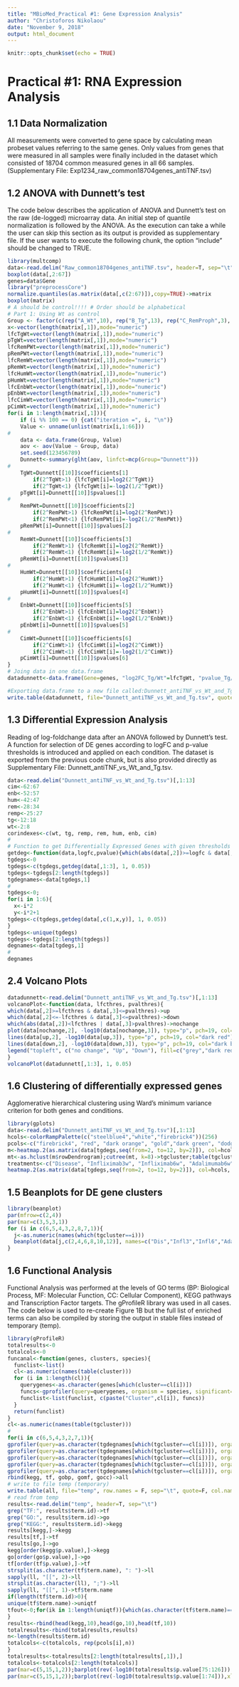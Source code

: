 ```yaml
---
title: "MBioMed_Practical #1: Gene Expression Analysis"
author: "Christoforos Nikolaou"
date: "November 9, 2018"
output: html_document
---
```


```r
knitr::opts_chunk$set(echo = TRUE)
```

# Practical #1: RNA Expression Analysis
## 1.1 Data Normalization
All measurements were converted to gene space by calculating mean probeset values referring to the same genes. Only values from genes that were measured in all samples were finally included in the dataset which consisted of 18704 common measured genes in all 66 samples. 
(Supplementary File: Exp1234_raw_common18704genes_antiTNF.tsv)

## 1.2 ANOVA with Dunnett's test
The code below describes the application of ANOVA and Dunnett's test on the raw (de-logged) microarray data. An initial step of quantile normalization is followed by the ANOVA. As the execution can take a while the user can skip this section as its output is provided as supplementary file. If the user wants to execute the following chunk, the option "include" should be changed to TRUE.
```r
library(multcomp)
data<-read.delim("Raw_common18704genes_antiTNF.tsv", header=T, sep="\t")
boxplot(data[,2:67])
genes=data$Gene
library("preprocessCore")
normalize.quantiles(as.matrix(data[,c(2:67)]),copy=TRUE)->matrix
boxplot(matrix)
# A should be control!!!! # Order should be alphabetical
# Part 1: Using Wt as control
Group <- factor(c(rep("A_Wt",10), rep("B_Tg",13), rep("C_RemProph",3), rep("D_RemTher",10), rep("E_HumTher",10), rep("F_EnbTher",10), rep("G_CimTher",10)))
x<-vector(length(matrix[,1]),mode="numeric")
lfcTgWt=vector(length(matrix[,1]),mode="numeric")
pTgWt=vector(length(matrix[,1]),mode="numeric")
lfcRemPWt=vector(length(matrix[,1]),mode="numeric")
pRemPWt=vector(length(matrix[,1]),mode="numeric")
lfcRemWt=vector(length(matrix[,1]),mode="numeric")
pRemWt=vector(length(matrix[,1]),mode="numeric")
lfcHumWt=vector(length(matrix[,1]),mode="numeric")
pHumWt=vector(length(matrix[,1]),mode="numeric")
lfcEnbWt=vector(length(matrix[,1]),mode="numeric")
pEnbWt=vector(length(matrix[,1]),mode="numeric")
lfcCimWt=vector(length(matrix[,1]),mode="numeric")
pCimWt=vector(length(matrix[,1]),mode="numeric")
for(i in 1:length(matrix[,1])){
	if (i %% 100 == 0) {cat("iteration =", i, "\n")}
	Value <- unname(unlist(matrix[i,1:66])) 
#
	data <- data.frame(Group, Value)
	aov <- aov(Value ~ Group, data)
	set.seed(123456789)
	Dunnett<-summary(glht(aov, linfct=mcp(Group="Dunnett")))
#
	TgWt=Dunnett[[10]]$coefficients[1]
		if(2^TgWt>1) {lfcTgWt[i]=log2(2^TgWt)}
		if(2^TgWt<1) {lfcTgWt[i]=-log2(1/2^TgWt)}
	pTgWt[i]=Dunnett[[10]]$pvalues[1]
#
	RemPWt=Dunnett[[10]]$coefficients[2]
		if(2^RemPWt>1) {lfcRemPWt[i]=log2(2^RemPWt)}
		if(2^RemPWt<1) {lfcRemPWt[i]=-log2(1/2^RemPWt)}
	pRemPWt[i]=Dunnett[[10]]$pvalues[2]
#
	RemWt=Dunnett[[10]]$coefficients[3]
		if(2^RemWt>1) {lfcRemWt[i]=log2(2^RemWt)}
		if(2^RemWt<1) {lfcRemWt[i]=-log2(1/2^RemWt)}
	pRemWt[i]=Dunnett[[10]]$pvalues[3]
#
	HumWt=Dunnett[[10]]$coefficients[4]
		if(2^HumWt>1) {lfcHumWt[i]=log2(2^HumWt)}
		if(2^HumWt<1) {lfcHumWt[i]=-log2(1/2^HumWt)}
	pHumWt[i]=Dunnett[[10]]$pvalues[4]
#
	EnbWt=Dunnett[[10]]$coefficients[5]
		if(2^EnbWt>1) {lfcEnbWt[i]=log2(2^EnbWt)}
		if(2^EnbWt<1) {lfcEnbWt[i]=-log2(1/2^EnbWt)}
	pEnbWt[i]=Dunnett[[10]]$pvalues[5]
#
	CimWt=Dunnett[[10]]$coefficients[6]
		if(2^CimWt>1) {lfcCimWt[i]=log2(2^CimWt)}
		if(2^CimWt<1) {lfcCimWt[i]=-log2(1/2^CimWt)}
	pCimWt[i]=Dunnett[[10]]$pvalues[6]
}
# Joing data in one data.frame
datadunnett<-data.frame(Gene=genes, "log2FC_Tg/Wt"=lfcTgWt, "pvalue_Tg/Wt"=pTgWt, "log2FC_RemP/Wt"=lfcRemPWt, "pvalue_RemP/Wt"=pRemWt, "log2FC_Rem/Wt"=lfcRemWt, "pvalue_Rem/Wt"=pRemWt, "log2FC_Hum/Wt"=lfcHumWt, "pvalue_Hum/Wt"=pHumWt, "log2FC_Enb/Wt"=lfcEnbWt, "pvalue_Enb/Wt"=pEnbWt, "log2FC_Cim/Wt"=lfcCimWt, "pvalue_Cim/Wt"=pCimWt) 

#Exporting data.frame to a new file called:Dunnett_antiTNF_vs_Wt_and_Tg.tsv
write.table(datadunnett, file="Dunnett_antiTNF_vs_Wt_and_Tg.tsv", quote=F, row.names=F, sep="\t")
```

## 1.3 Differential Expression Analysis
Reading of log-foldchange data after an ANOVA followed by Dunnett's test. A function for selection of DE genes according to logFC and p-value thresholds is introduced and applied on each condition. The dataset is exported from the previous code chunk, but is also provided directly as Supplementary File: Dunnett_antiTNF_vs_Wt_and_Tg.tsv.
```r
data<-read.delim("Dunnett_antiTNF_vs_Wt_and_Tg.tsv")[,1:13]
cim<-62:67
enb<-52:57
hum<-42:47
rem<-28:34
remp<-25:27
tg<-12:18
wt<-2:8
corindexes<-c(wt, tg, remp, rem, hum, enb, cim)
#
# Function to get Differentially Expressed Genes with given thresholds for abs(log(FC)) and p-value
getdeg<-function(data,logfc,pvalue){which(abs(data[,2])>=logfc & data[,3]<=pvalue)->i; return(i)}
tgdegs<-0
tgdegs<-c(tgdegs,getdeg(data[,1:3], 1, 0.05))
tgdegs<-tgdegs[2:length(tgdegs)]
tgdegnames<-data[tgdegs,1]
#
tgdegs<-0;
for(i in 1:6){
  x<-i*2
  y<-i*2+1
tgdegs<-c(tgdegs,getdeg(data[,c(1,x,y)], 1, 0.05))
}
tgdegs<-unique(tgdegs)
tgdegs<-tgdegs[2:length(tgdegs)]
degnames<-data[tgdegs,1]
#
degnames
```

## 2.4 Volcano Plots
```r
datadunnett<-read.delim("Dunnett_antiTNF_vs_Wt_and_Tg.tsv")[,1:13]
volcanoPlot<-function(data, lfcthres, pvalthres){
which(data[,2]>=lfcthres & data[,3]<=pvalthres)->up
which(data[,2]<=-lfcthres & data[,3]<=pvalthres)->down
which(abs(data[,2])<lfcthres | data[,3]>pvalthres)->nochange 
plot(data[nochange,2], -log10(data[nochange,3]), type="p", pch=19, col="grey", xlab="log2(FC)", ylab="-log10(p-value)", main="Deregulation vs Control", xlim=c(min(data[,2]),max(data[,2])), ylim=c(0, 15));
lines(data[up,2], -log10(data[up,3]), type="p", pch=19, col="dark red");
lines(data[down,2], -log10(data[down,3]), type="p", pch=19, col="dark blue");
legend("topleft", c("no change", "Up", "Down"), fill=c("grey","dark red", "dark blue"), bty="n")
}
volcanoPlot(datadunnett[,1:3], 1, 0.05)
```

## 1.6 Clustering of differentially expressed genes
Agglomerative hierarchical clustering using Ward's minimum variance criterion for both genes and conditions.
```r
library(gplots)
data<-read.delim("Dunnett_antiTNF_vs_Wt_and_Tg.tsv")[,1:13]
hcols<-colorRampPalette(c("steelblue4","white","firebrick4"))(256)
pcols<-c("firebrick4", "red", "dark orange", "gold","dark green", "dodgerblue", "blue", "magenta", "darkorchid4")
m<-heatmap.2(as.matrix(data[tgdegs,seq(from=2, to=12, by=2)]), col=hcols, labRow="", tracecol="black", vline=0, mar=c(8,5), hclustfun = function(x) hclust(x,method = 'ward.D2'))
mt<-as.hclust(m$rowDendrogram);cutree(mt, k=8)->tgcluster;table(tgcluster)
treatments<-c("Disease", "Infliximab3w", "Infliximab6w", "Adalimumab6w", "Etanercept6w", "Certolizumab6w")
heatmap.2(as.matrix(data[tgdegs,seq(from=2, to=12, by=2)]), col=hcols, labRow="", tracecol="black", vline=0, mar=c(10,2), hclustfun = function(x) hclust(x,method = 'ward.D2'), density.info="none", key.xlab = "log2(FC)", labCol = treatments, RowSideColors = pcols[tgcluster])
```

## 1.5 Beanplots for DE gene clusters
```r
library(beanplot)
par(mfrow=c(2,4))
par(mar=c(3,5,3,1))
for (i in c(6,5,4,3,2,8,7,1)){
  j<-as.numeric(names(which(tgcluster==i)))
  beanplot(data[j,c(2,4,6,8,10,12)], names=c("Dis","Infl3","Infl6","Adal6","Etan6", "Cert6"), what=c(0,1,1,0), col=pcols[i], horizontal=T, main=paste("Cluster", i), las=1, ylim=c(-3,3));abline(v=0, lty=3, lwd=1, col="black")
}
```


## 1.6 Functional Analysis
Functional Analysis was performed at the levels of GO terms (BP: Biological Process, MF: Molecular Function, CC: Cellular Component), KEGG pathways and Transcription Factor targets. The gProfileR library was used in all cases.
The code below is used to re-create Figure 1B but the full list of enriched terms can also be compiled by storing the output in stable files instead of temporary (temp).
```r
library(gProfileR)
totalresults<-0
totalcols<-0
funcanal<-function(genes, clusters, species){
  funclist<-list()
  cl<-as.numeric(names(table(cluster)))
  for (i in 1:length(cl)){
    querygenes<-as.character(genes[which(cluster==cl[i])])
    funcs<-gprofiler(query=querygenes, organism = species, significant=T)[,c(9,12,4,3)]
    funclist<-list(funclist, c(paste("Cluster",cl[i]), funcs))
  }
  return(funclist)
}
cl<-as.numeric(names(table(tgcluster)))
#
for(i in c(6,5,4,3,2,7,1)){
gprofiler(query=as.character(tgdegnames[which(tgcluster==cl[i])]), organism="mmusculus", significant=T, src_filter="GO:BP")[,c(9,12, 4,3)]->gobp
gprofiler(query=as.character(tgdegnames[which(tgcluster==cl[i])]), organism="mmusculus", significant=T, src_filter="GO:MF")[,c(9,12, 4,3)]->gomf
gprofiler(query=as.character(tgdegnames[which(tgcluster==cl[i])]), organism="mmusculus", significant=T, src_filter="GO:CC")[,c(9,12, 4,3)]->gocc
gprofiler(query=as.character(tgdegnames[which(tgcluster==cl[i])]), organism="mmusculus", significant=T, src_filter="TF")[,c(9,12, 4,3)]->tf
gprofiler(query=as.character(tgdegnames[which(tgcluster==cl[i])]), organism="mmusculus", significant=T, src_filter="KEGG")[,c(9,12, 4,3)]->kegg
rbind(kegg, tf, gobp, gomf, gocc)->all
# write to file temp (temporary)
write.table(all, file="temp", row.names = F, sep="\t", quote=F, col.names = T)
# read from temp
results<-read.delim("temp", header=T, sep="\t")
grep("TF:", results$term.id)->tf
grep("GO:", results$term.id)->go
grep("KEGG:", results$term.id)->kegg
results[kegg,]->kegg
results[tf,]->tf
results[go,]->go
kegg[order(kegg$p.value),]->kegg
go[order(go$p.value),]->go
tf[order(tf$p.value),]->tf
strsplit(as.character(tf$term.name), ": ")->ll
sapply(ll, "[[", 2)->ll
strsplit(as.character(ll), ";")->ll
sapply(ll, "[[", 1)->tf$term.name
if(length(tf$term.id)>0){
unique(tf$term.name)->uniqtf
tfout<-0;for(ik in 1:length(uniqtf)){which(as.character(tf$term.name)==as.character(uniqtf[ik]))->nn; tfn<-tf[nn,]; which(tfn$p.value==min(tfn$p.value))->inn; tfout<-rbind(tfout,head(tfn[inn,],1))};tfout[2:length(tfout[,1]),]->tf
}
results<-rbind(head(kegg,10),head(go,10),head(tf,10))
totalresults<-rbind(totalresults,results)
n<-length(results$term.id)
totalcols<-c(totalcols, rep(pcols[i],n))
}
totalresults<-totalresults[2:length(totalresults[,1]),]
totalcols<-totalcols[2:length(totalcols)]
par(mar=c(5,15,1,2));barplot(rev(-log10(totalresults$p.value[75:126])),xlab="-log10(p-value)",ylab="",cex.main=1.3, cex.lab=0.9, cex.axis=0.9, main="Under-Expressed Clusters", col=rev(totalcols[75:126]), horiz=T, names=rev(totalresults$term.name[75:126]), las=1, cex.names = 0.6);
par(mar=c(5,15,1,2));barplot(rev(-log10(totalresults$p.value[1:74])),xlab="-log10(p-value)",ylab="",cex.main=1.3, cex.lab=0.9, cex.axis=0.9, main="Over-Expressed Clusters", col=rev(totalcols[1:74]), horiz=T, names=rev(totalresults$term.name[1:74]), las=1, cex.names = 0.6);
```

